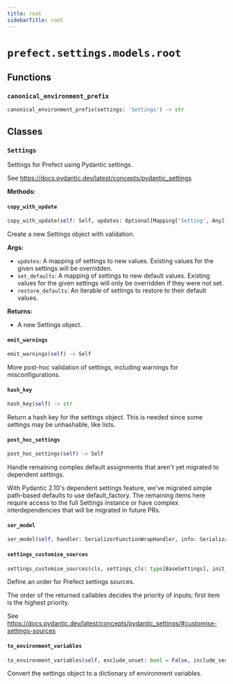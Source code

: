 ```yaml
---
title: root
sidebarTitle: root
---
```


# `prefect.settings.models.root`

## Functions

### `canonical_environment_prefix` <sup><a href="https://github.com/PrefectHQ/prefect/blob/main/src/prefect/settings/models/root.py#L374" target="_blank"><Icon icon="github" style="width: 14px; height: 14px;" /></a></sup>

```python
canonical_environment_prefix(settings: 'Settings') -> str
```

## Classes

### `Settings` <sup><a href="https://github.com/PrefectHQ/prefect/blob/main/src/prefect/settings/models/root.py#L47" target="_blank"><Icon icon="github" style="width: 14px; height: 14px;" /></a></sup>


Settings for Prefect using Pydantic settings.

See https://docs.pydantic.dev/latest/concepts/pydantic_settings


**Methods:**

#### `copy_with_update` <sup><a href="https://github.com/PrefectHQ/prefect/blob/main/src/prefect/settings/models/root.py#L251" target="_blank"><Icon icon="github" style="width: 14px; height: 14px;" /></a></sup>

```python
copy_with_update(self: Self, updates: Optional[Mapping['Setting', Any]] = None, set_defaults: Optional[Mapping['Setting', Any]] = None, restore_defaults: Optional[Iterable['Setting']] = None) -> Self
```

Create a new Settings object with validation.

**Args:**
- `updates`: A mapping of settings to new values. Existing values for the
given settings will be overridden.
- `set_defaults`: A mapping of settings to new default values. Existing values for
the given settings will only be overridden if they were not set.
- `restore_defaults`: An iterable of settings to restore to their default values.

**Returns:**
- A new Settings object.


#### `emit_warnings` <sup><a href="https://github.com/PrefectHQ/prefect/blob/main/src/prefect/settings/models/root.py#L242" target="_blank"><Icon icon="github" style="width: 14px; height: 14px;" /></a></sup>

```python
emit_warnings(self) -> Self
```

More post-hoc validation of settings, including warnings for misconfigurations.


#### `hash_key` <sup><a href="https://github.com/PrefectHQ/prefect/blob/main/src/prefect/settings/models/root.py#L322" target="_blank"><Icon icon="github" style="width: 14px; height: 14px;" /></a></sup>

```python
hash_key(self) -> str
```

Return a hash key for the settings object.  This is needed since some
settings may be unhashable, like lists.


#### `post_hoc_settings` <sup><a href="https://github.com/PrefectHQ/prefect/blob/main/src/prefect/settings/models/root.py#L186" target="_blank"><Icon icon="github" style="width: 14px; height: 14px;" /></a></sup>

```python
post_hoc_settings(self) -> Self
```

Handle remaining complex default assignments that aren't yet migrated to dependent settings.

With Pydantic 2.10's dependent settings feature, we've migrated simple path-based defaults
to use default_factory. The remaining items here require access to the full Settings instance
or have complex interdependencies that will be migrated in future PRs.


#### `ser_model` <sup><a href="https://github.com/PrefectHQ/prefect/blob/main/src/prefect/settings/base.py#L135" target="_blank"><Icon icon="github" style="width: 14px; height: 14px;" /></a></sup>

```python
ser_model(self, handler: SerializerFunctionWrapHandler, info: SerializationInfo) -> Any
```

#### `settings_customise_sources` <sup><a href="https://github.com/PrefectHQ/prefect/blob/main/src/prefect/settings/base.py#L34" target="_blank"><Icon icon="github" style="width: 14px; height: 14px;" /></a></sup>

```python
settings_customise_sources(cls, settings_cls: type[BaseSettings], init_settings: PydanticBaseSettingsSource, env_settings: PydanticBaseSettingsSource, dotenv_settings: PydanticBaseSettingsSource, file_secret_settings: PydanticBaseSettingsSource) -> tuple[PydanticBaseSettingsSource, ...]
```

Define an order for Prefect settings sources.

The order of the returned callables decides the priority of inputs; first item is the highest priority.

See https://docs.pydantic.dev/latest/concepts/pydantic_settings/#customise-settings-sources


#### `to_environment_variables` <sup><a href="https://github.com/PrefectHQ/prefect/blob/main/src/prefect/settings/base.py#L92" target="_blank"><Icon icon="github" style="width: 14px; height: 14px;" /></a></sup>

```python
to_environment_variables(self, exclude_unset: bool = False, include_secrets: bool = True, include_aliases: bool = False) -> dict[str, str]
```

Convert the settings object to a dictionary of environment variables.

